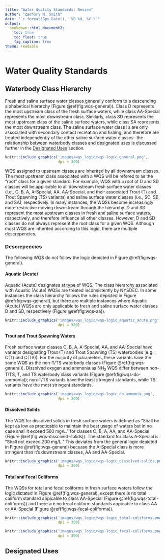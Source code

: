 ```yaml
---
title: "Water Quality Standards: Review"
author: "Zachary M. Smith"
date: "`r format(Sys.Date(), '%B %d, %Y')`"
output: 
  bookdown::html_document2:
    toc: true
    toc_float: true
    fig_caption: true
theme: readable
---
```


# Water Quality Standards



## Waterbody Class Hierarchy

Fresh and saline surface water classes generally conform to a descending alphabetical hierarchy (Figure \@ref(fig:wqs-general)). Class D represents the most upstream class of the fresh surface waters, while class AA-Special represents the most downstream class. Similarly, class SD represents the most upstream class of the saline surface waters, while class SA represents the most downstream class. The saline surface water class I's are only associated with secondary contact recreation and fishing, and therefore are treated independently of the other saline surface water classes-- the relationship between waterbody classes and designated uses is discussed further in the [Designated Uses] section. 

```r
knitr::include_graphics('images/wqs_logic/wqs-logic_general.png',
                        dpi = 300)
```

WQS assigned to upstream classes are inherited by all downstream classes. The most upstream class associated with a WQS will be refered to as the "root" class for a given standard. For example, WQS with a root of D and SD classes will be applicable to all downstream fresh surface water classes (i.e., C, B, A, A-Special, AA, AA-Special, and their associated Trout (T) and Trout Spawning (TS) variants) and saline surface water classes (i.e., SC, SB, and SA), respectively. In many instances, the WQSs become increasingly more restrictive moving downstream through the hierarchy. D and SD represent the most upstream classes in fresh and saline surface waters, respectively, and therefore influence all other classes. However, D and SD classes do not always represent the root class for a given WQS. Although most WQS are inherited according to this logic, there are multiple descrepencies.

### Descrepencies

The following WQS do not follow the logic depicted in Figure \@ref(fig:wqs-general).

####  Aquatic (Acute)

Aquatic (Acute) designates at type of WQS. The class hierarchy associated with Aquatic (Acute) WQSs are treated inconsistently by NYSDEC. In some instances the class hierarchy follows the rules depicted in Figure \@ref(fig:wqs-general), but there are multiple instances where Aquatic (Acute) WQSs are only applicable to fresh and saline surface water classes D and SD, respectively (Figure \@ref(fig:wqs-aa)).
```r
knitr::include_graphics('images/wqs_logic/wqs-logic_aquatic_acute.png',
                        dpi = 300)
```

#### Trout and Trout Spawning Waters

Fresh surface water classes C, B, A, A-Special, AA, and AA-Special have variants designating Trout (T) and Trout Spawning (TS) waterbodies (e.g., C(T) and C(TS)). For the majority of parameters, these variants have the same WQS as the non-T/TS waterbody classes (Figure \@ref(fig:wqs-general)). Dissolved oxygen and ammonia as NH~3~ WQS differ between non-T/TS, T, and TS waterbody class variants (Figure \@ref(fig:wqs-do-ammonia)); non-T/TS variants have the least stringent standards, while TS variants have the most stringent standards.

```r
knitr::include_graphics('images/wqs_logic/wqs-logic_do-ammonia.png',
                        dpi = 300)
```

#### Dissolved Solids

The WQS for dissolved solids in fresh surface waters is defined as "Shall be kept as low as practicable to maintain the best usage of waters but in no case shall it exceed 500 mg/L." for classes C, B, A, AA, and AA-Special (Figure \@ref(fig:wqs-dissolved-solids)). The standard for class A-Special is "Shall not exceed 200 mg/L." This deviates from the general logic depicted in Figure \@ref(fig:wqs-general) becuase the A-Special class is more stringent than it's downstream classes, AA and AA-Special.

```r
knitr::include_graphics('images/wqs_logic/wqs-logic_dissolved-solids.png',
                        dpi = 300)
```

#### Total and Fecal Coliforms

The WQSs for total and fecal coliforms in fresh surface waters follow the logic dictated in Figure \@ref(fig:wqs-general), except there is no total coliform standard appicable to class AA-Special (Figure \@ref(fig:wqs-total-coliforms)) and there are no fecal coliform standards appicable to class AA or AA-Special (Figure \@ref(fig:wqs-fecal-coliforms)).
```r
knitr::include_graphics('images/wqs_logic/wqs-logic_total-coliforms.png',
                        dpi = 300)
```


```r
knitr::include_graphics('images/wqs_logic/wqs-logic_fecal-coliforms.png',
                        dpi = 300)
```


## Designated Uses

